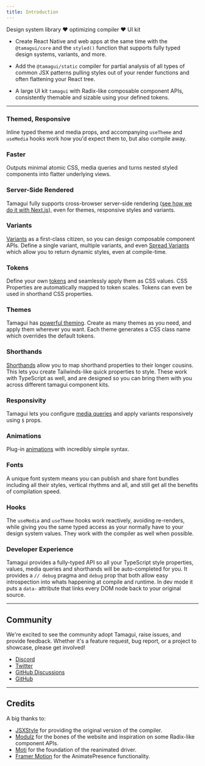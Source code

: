 ```yaml
---
title: Introduction
---
```


<IntroParagraph>Design system library ♥️ optimizing compiler ♥️ UI kit</IntroParagraph>

- Create React Native and web apps at the same time with the `@tamagui/core` and the `styled()` function that supports fully typed design systems, variants, and more.

- Add the `@tamagui/static` compiler for partial analysis of all types of common JSX patterns pulling styles out of your render functions and often flattening your React tree.

- A large UI kit `tamagui` with Radix-like composable component APIs, consistently themable and sizable using your defined tokens.

---

### Themed, Responsive

Inline typed theme and media props, and accompanying `useTheme` and `useMedia` hooks work how you'd expect them to, but also compile away.

### Faster

Outputs minimal atomic CSS, media queries and turns nested styled components into flatter underlying views.

### Server-Side Rendered

Tamagui fully supports cross-browser server-side rendering ([see how we do it with Next.js](https://github.com/tamagui/tamagui/tree/master/apps/site)), even for themes, responsive styles and variants.

### Variants

[Variants](/docs/core/styled#variants) as a first-class citizen, so you can design composable component APIs. Define a single variant, multiple variants, and even [Spread Variants](/docs/core/styled#spread-variants) which allow you to return dynamic styles, even at compile-time.

### Tokens

Define your own [tokens](/docs/core/configuration) and seamlessly apply them as CSS values. CSS Properties are automatically mapped to token scales. Tokens can even be used in shorthand CSS properties.

### Themes

Tamagui has [powerful theming](/docs/intro/themes). Create as many themes as you need, and apply them wherever you want. Each theme generates a CSS class name which overrides the default tokens.

### Shorthands

[Shorthands](/docs/core/configuration#shorthands) allow you to map shorthand properties to their longer cousins. This lets you create Tailwinds-like quick properties to style. These work with TypeScript as well, and are designed so you can bring them with you across different tamagui component kits.

### Responsivity

Tamagui lets you configure [media queries](/docs/core/use-media) and apply variants responsively using `$` props.

### Animations

Plug-in [animations](/docs/core/animations) with incredibly simple syntax.

### Fonts

A unique font system means you can publish and share font bundles including all their styles, vertical rhythms and all, and still get all the benefits of compilation speed.

### Hooks

The `useMedia` and `useTheme` hooks work reactively, avoiding re-renders, while giving you the same typed access as your normally have to your design system values. They work with the compiler as well when possible.

### Developer Experience

Tamagui provides a fully-typed API so all your TypeScript style properties, values, media queries and shorthands will be auto-completed for you. It provides a `// debug` pragma and `debug` prop that both allow easy introspection into whats happening at compile and runtime. In dev mode it puts a `data-` attribute that links every DOM node back to your original source.

---

## Community

We're excited to see the community adopt Tamagui, raise issues, and provide feedback. Whether it's a feature request, bug report, or a project to showcase, please get involved!

- [Discord](https://discord.gg/4qh6tdcVDa)
- [Twitter](https://twitter.com/tamagui_js)
- [GitHub Discussions](https://github.com/tamagui/tamagui/discussions)
- [GitHub](https://github.com/tamagui/tamagui)

---

## Credits

A big thanks to:

- [JSXStyle](https://github.com/jsxstyle/jsxstyle) for providing the original version of the compiler.
- [Modulz](https://github.com/modulz) for the bones of the website and inspiration on some Radix-like component APIs.
- [Moti](https://moti.fyi) for the foundation of the reanimated driver.
- [Framer Motion](https://github.com/framer/motion) for the AnimatePresence functionality.
